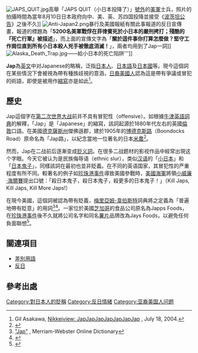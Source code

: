 {{expand|time=2017-01-10T06:58:41+00:00}}
[[Image:JAPS_QUIT.jpg|thumb]]高舉「JAPS QUIT（小日本投降了）」[[號外|號外]]的[[美軍|美軍]]士兵，照片的拍攝時間為當年8月10日日本政府向中、美、英、苏四国投降並接受《[[波茨坦公告|波茨坦公告]]》之後不久]]
[[Image:Anti-Japan2.png|thumb]]暴行及美國報紙有關此事報道的反日宣傳畫，報道的標題為「'''5200名美軍戰俘在菲律賓死於小日本的嚴刑拷打；殘酷的『死亡行軍』被描述'''」，而上面的宣傳文字為「'''關於這件事你打算怎麼做？堅守工作崗位直到所有小日本殺人兇手被徹底消滅！'''」，兩者均用到了Jap一詞]]
[[Image:Alaska_Death_Trap.jpg|thumb]]——給小日本的死亡陷阱''']]

'''Jap'''為[[英文|英文]]中对Japanese的略稱，泛指[[日本人|日本人]]、[[日本語|日本語]]及[[日本國|日本國]]等。現今這個詞在某些情況下會被視為帶有種族歧視的意涵，[[日裔美國人|日裔美國人]]認為這是帶有爭議或冒犯的術語，即使是被用作[[縮寫|縮寫]]亦是如此<ref name="jref">Gil Asakawa, [http://www.jref.com/nikkeiview/jap.shtml Nikkeiview: JapJapJapJapJapJapJap] {{Wayback|url=http://www.jref.com/nikkeiview/jap.shtml |date=20080719104625 }}, July 18, 2004.</ref>。

==歷史==
Jap這個字在[[第二次世界大战|第二次世界大战]]前并不具有冒犯性（offensive）。如根據[[牛津英語詞典|牛津英語詞典]]的解釋，「Jap」是「Japanese」的縮寫，該詞起源於1880年代左右的英國[[倫敦|倫敦]]口語。在美國[[德克薩斯州|德克薩斯州]]傑佛遜郡，建於1905年的[[博德克斯路|博德克斯路]]（Boondocks Road）原命名為「Jap路」，以紀念當地一位著名的日本[[稻|米]][[農夫|農]]<ref>{{Cite web |url=http://www.tolerance.org/news/article_tol.jsp?id=1034 |title=Tolerance.org: Texas County Bans 'Jap Road'<!-- Bot generated title --> |accessdate=2016-12-20 |archive-date=2005-09-14 |archive-url=https://web.archive.org/web/20050914115436/http://www.tolerance.org/news/article_tol.jsp?id=1034 |dead-url=yes }}</ref>。

然而，Jap在二战前后逐漸变成[[差別用語|贬义詞]]。在很多二战题材的影视作品中經常出現这个字眼。今天它被认为是民族侮辱语（ethnic slur），类似[[汉语|汉语]]的「[[小日本|小日本]]」和「[[日本鬼子|日本鬼子]]」，同樣該詞在最初也並非貶義。在不同的英语国家，其冒犯性的严重程度有所不同。較著名的例子如[[珍珠港事件|珍珠港事件]]導致美國參戰時，[[美國海軍|美國海軍]]將領[[小威廉·海爾賽|小威廉·海爾賽]]提出口號：「殺日本鬼子，殺日本鬼子，殺更多的日本鬼子！」（Kill Japs, Kill Japs, Kill More Japs!）

在現今美國，這個詞被認為帶有貶義，[[梅里亞姆-韋伯斯特|梅里亞姆-韋伯斯特]]詞典將之定義為「普遍地帶有貶意」的用詞<ref>[http://www.m-w.com/dictionary/jap "Jap"] {{Wayback|url=http://www.m-w.com/dictionary/jap |date=20071110000947 }}, Merriam-Webster Online Dictionary</ref><ref>{{Cite web |url=http://www.askoxford.com/concise_oed/jap?view=uk |title=AskOxford: Jap<!-- Bot generated title --> |accessdate=2016-12-21 |archive-date=2007-09-29 |archive-url=https://web.archive.org/web/20070929135832/http://www.askoxford.com/concise_oed/jap?view=uk |dead-url=no }}</ref>。一家位於美國[[芝加哥|芝加哥]]的食品公司原名為Japps Foods，在[[珍珠港事件|珍珠港事件]]後不久就將公司名字和同名[[薯片|薯片]]品牌改為Jays Foods，以避免任何負面聯想<ref>{{Cite web |url=http://www.cookcfb.org/History%20of%20Potato%20Chip.html |title=存档副本 |accessdate=2016-12-21 |archive-date=2011-07-25 |archive-url=https://web.archive.org/web/20110725194855/http://www.cookcfb.org/History%20of%20Potato%20Chip.html |dead-url=yes }}</ref>。

==關連項目==
*[[差別用語|差別用語]]
*[[反日|反日]]
==參考出處==
<references />
[[Category:對日本人的貶稱|Category:對日本人的貶稱]]
[[Category:反日情緒|Category:反日情緒]]
[[Category:亚裔美国人问题|Category:亚裔美国人问题]]